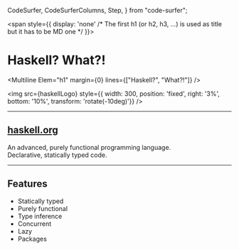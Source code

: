   CodeSurfer,
  CodeSurferColumns,
  Step,
} from "code-surfer";




<span style={{ display: 'none' /* The first h1 (or h2, h3, ...) is used as title but it has to be MD one */ }}>

# Haskell? What?!

</span>

<Multiline
  Elem="h1"
  margin={0}
  lines={["Haskell?", "What?!"]}
/>

<img src={haskellLogo} style={{ width: 300, position: 'fixed', right: '3%', bottom: '10%', transform: 'rotate(-10deg)'}} />

<Me />

---

## [haskell.org](https://haskell.org)

An advanced, purely functional programming language.<br />Declarative, statically typed code.

---

## Features

- Statically typed
- Purely functional
- Type inference
- Concurrent
- Lazy
- Packages
